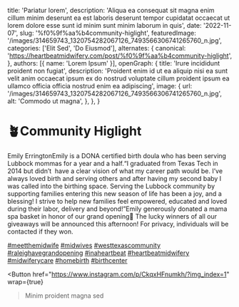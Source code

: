   title: 'Pariatur lorem',
  description: 'Aliqua ea consequat sit magna enim cillum minim deserunt ea est laboris deserunt tempor cupidatat occaecat ut lorem dolore esse sunt id minim sunt minim laborum in quis',
  date: '2022-11-07',
  slug: '%f0%9f%aa%b4community-higlight',
  featuredImage: '/images/314659743_1320754282067126_7493566306741265760_n.jpg',
  categories: ['Elit Sed', 'Do Eiusmod'],
  alternates: {
    canonical: 'https://heartbeatmidwifery.com/post/%f0%9f%aa%b4community-higlight',
  },
  authors: [{ name: 'Lorem Ipsum' }],
  openGraph: {
    title: 'Irure incididunt proident non fugiat',
    description: 'Proident enim id ut ea aliquip nisi ea sunt velit anim occaecat ipsum ex do nostrud voluptate cillum proident ipsum ea ullamco officia officia nostrud enim ea adipiscing',
    image: {
      url: '/images/314659743_1320754282067126_7493566306741265760_n.jpg',
      alt: 'Commodo ut magna',
    },
  },
}


# 🪴Community Higlight

<Gallery>
  <GalleryItem
    src="/images/314659743_1320754282067126_7493566306741265760_n.jpg"
    size="large"
  />
  <GalleryItem
    src="/images/314467239_1496619800816851_691311950224676247_n.jpg"
    size="large"
  />
</Gallery>

Emily ErringtonEmily is a DONA certified birth doula who has been serving Lubbock mommas for a year and a half.“I graduated from Texas Tech in 2014 but didn’t&nbsp;&nbsp;have a clear vision of what my career path would be. I’ve always loved birth and serving others and after having my second baby I was called into the birthing space. Serving the Lubbock community by supporting families entering this new season of life has been a joy, and a blessing! I strive to help new families feel empowered, educated and loved during their labor, delivery and beyond!”Emily generously donated a mama spa basket in honor of our grand opening💫 The lucky winners of all our giveaways will be announced this afternoon! For privacy, individuals will be contacted if they won.

[#meetthemidwife](https://www.instagram.com/explore/tags/meetthemidwife/) [#midwives](https://www.instagram.com/explore/tags/midwives/) [#westtexascommunity](https://www.instagram.com/explore/tags/westtexascommunity/) [#raleighavegrandopening](https://www.instagram.com/explore/tags/raleighavegrandopening/) [#inaheartbeat](https://www.instagram.com/explore/tags/inaheartbeat/) [#heartbeatmidwifery](https://www.instagram.com/explore/tags/heartbeatmidwifery/) [#midwiferycare](https://www.instagram.com/explore/tags/midwiferycare/) [#homebirth](https://www.instagram.com/explore/tags/homebirth/) [#birthcenter](https://www.instagram.com/explore/tags/birthcenter/)

<Button
  href="https://www.instagram.com/p/CkqxHFnumkh/?img_index=1"
  wrap={true}
>Minim proident magna sed</Button>
